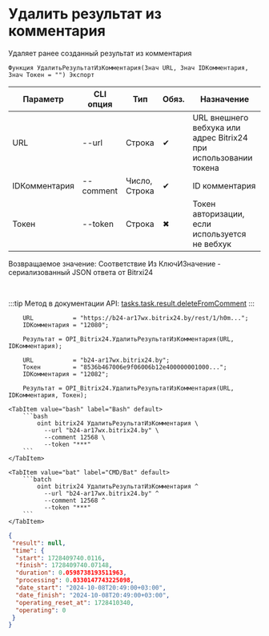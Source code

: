 ﻿---
sidebar_position: 8
---


# Удалить результат из комментария
 Удаляет ранее созданный результат из комментария



`Функция УдалитьРезультатИзКомментария(Знач URL, Знач IDКомментария, Знач Токен = "") Экспорт`

  | Параметр | CLI опция | Тип | Обяз. | Назначение |
  |-|-|-|-|-|
  | URL | --url | Строка | &#x2714; | URL внешнего вебхука или адрес Bitrix24 при использовании токена |
  | IDКомментария | --comment | Число, Строка | &#x2714; | ID комментария |
  | Токен | --token | Строка | &#x2716; | Токен авторизации, если используется не вебхук |

  
  Возвращаемое значение:   Соответствие Из КлючИЗначение - сериализованный JSON ответа от Bitrxi24

<br/>

:::tip
Метод в документации API: [tasks.task.result.deleteFromComment](https://dev.1c-bitrix.ru/rest_help/tasks/task/tasks/tasks_task_result_deleteFromComment.php)
:::
<br/>



```bsl title="Пример использования для 1С:Предприятие/OneScript"
    URL           = "https://b24-ar17wx.bitrix24.by/rest/1/h0m...";
    IDКомментария = "12080";

    Результат = OPI_Bitrix24.УдалитьРезультатИзКомментария(URL, IDКомментария);

    URL           = "b24-ar17wx.bitrix24.by";
    Токен         = "8536b467006e9f06006b12e400000001000...";
    IDКомментария = "12082";

    Результат = OPI_Bitrix24.УдалитьРезультатИзКомментария(URL, IDКомментария, Токен);
```
    

 <Tabs>
  
    <TabItem value="bash" label="Bash" default>
        ```bash
            oint bitrix24 УдалитьРезультатИзКомментария \
              --url "b24-ar17wx.bitrix24.by" \
              --comment 12568 \
              --token "***"
        ```
    </TabItem>
  
    <TabItem value="bat" label="CMD/Bat" default>
        ```batch
            oint bitrix24 УдалитьРезультатИзКомментария ^
              --url "b24-ar17wx.bitrix24.by" ^
              --comment 12568 ^
              --token "***"
        ```
    </TabItem>
</Tabs>


```json title="Результат"
{
 "result": null,
 "time": {
  "start": 1728409740.0116,
  "finish": 1728409740.07148,
  "duration": 0.0598738193511963,
  "processing": 0.0330147743225098,
  "date_start": "2024-10-08T20:49:00+03:00",
  "date_finish": "2024-10-08T20:49:00+03:00",
  "operating_reset_at": 1728410340,
  "operating": 0
 }
}
```
